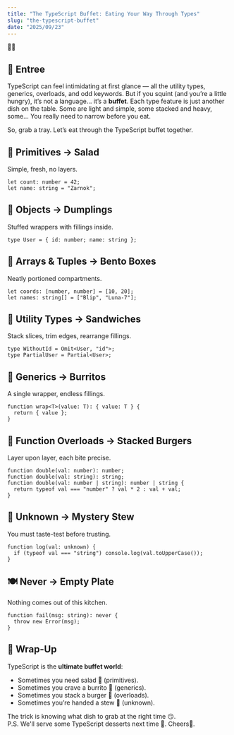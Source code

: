 ```yaml
---
title: "The TypeScript Buffet: Eating Your Way Through Types"
slug: "the-typescript-buffet"
date: "2025/09/23"
---
```

<span className="emoji-large">🥗🤢</span>

## <span className="emoji-small">🍵</span> Entree

TypeScript can feel intimidating at first glance — all the utility types, generics, overloads, and odd keywords. But if you squint (and you’re a little hungry), it’s not a language… it’s a **buffet**. Each type feature is just another dish on the table. Some are light and simple, some stacked and heavy, some… You really need to narrow before you eat.

So, grab a tray. Let’s eat through the TypeScript buffet together.

## <span className="emoji-small">🥗</span> Primitives → Salad
Simple, fresh, no layers.

```
let count: number = 42;
let name: string = "Zarnok";
```

## <span className="emoji-small">🥟</span> Objects → Dumplings
Stuffed wrappers with fillings inside.

```
type User = { id: number; name: string };
```

## <span className="emoji-small">🍱</span> Arrays & Tuples → Bento Boxes
Neatly portioned compartments.

```
let coords: [number, number] = [10, 20];
let names: string[] = ["Blip", "Luna-7"];
```

## <span className="emoji-small">🥪</span> Utility Types → Sandwiches
Stack slices, trim edges, rearrange fillings.

```
type WithoutId = Omit<User, "id">;
type PartialUser = Partial<User>;
```

## <span className="emoji-small">🌯</span> Generics → Burritos
A single wrapper, endless fillings.

```
function wrap<T>(value: T): { value: T } {
  return { value };
}
```

## <span className="emoji-small">🍔</span> Function Overloads → Stacked Burgers
Layer upon layer, each bite precise.

```
function double(val: number): number;
function double(val: string): string;
function double(val: number | string): number | string {
  return typeof val === "number" ? val * 2 : val + val;
}
```

## <span className="emoji-small">🤢</span> Unknown → Mystery Stew
You must taste-test before trusting.

```
function log(val: unknown) {
  if (typeof val === "string") console.log(val.toUpperCase());
}
```

## <span className="emoji-small">🍽️</span> Never → Empty Plate
Nothing comes out of this kitchen.

```
function fail(msg: string): never {
  throw new Error(msg);
}
```

## <span className="emoji-small">🥡</span> Wrap-Up

TypeScript is the **ultimate buffet world**:
<ul className="list">
<li>Sometimes you need salad <span className="emoji-small">🥗</span> (primitives).</li>
<li>Sometimes you crave a burrito <span className="emoji-small">🌯</span> (generics).</li>
<li>Sometimes you stack a burger <span className="emoji-small">🍔</span> (overloads).</li>
<li>Sometimes you’re handed a stew <span className="emoji-small">🤢</span> (unknown).</li>
</ul>

The trick is knowing what dish to grab at the right time <span className="emoji-small">😏</span>.    
P.S. We'll serve some TypeScript desserts next time <span className="emoji-small">🍨</span>. Cheers<span className="emoji-large">🧋</span>.

